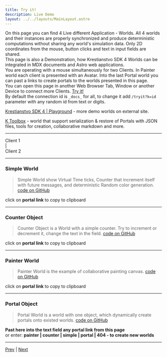 ```yaml
---
title: Try it!
description: Live Demo
layout: ../../layouts/MainLayout.astro
---
```


On this page you can find 4 Live different Application - Worlds. All 4 worlds and their instances are properly synchronized and produce deterministic computations without sharing any world's simulation data. Only 2D coordinates from the mouse, button clicks and text in input fields are shared.  
This page is also a Demonstration, how Krestianstvo SDK 4 Worlds can be integrated in MDX documents and Astro web applications.  
You are operating with a mouse simultaneously for two Clients. In Painter world each client is presented with an Avatar. Into the last Portal world you can past a links to create portals to the worlds presented in this page.  
You can open this page in another Web Browser Tab, Window or another Device to connect more Clients. <a href="#" target="_blank">Try it!</a>  
By default the connection id is `_docs_` for all, to change it add `/tryit?k=id` parameter with any random id from text or digits.  

[Krestianstvo SDK 4 | Playground](https://play.krestianstvo.org) - more demo worlds on external site.

[K Toolbox](https://play.krestianstvo.org/k) - world that support serialization & restore of Portals with JSON files, tools for creation, collaborative markdown and more. 

<hr/>
 <div class="grid grid-cols-3 justify-items-center">
    <div class="box text-3xl fw400">Client 1</div>
    <div class="box text-3xl fw400">|</div>
    <div class="box text-3xl fw400">Client 2</div>
</div>
<hr/>

### Simple World 

>Simple World show Virtual Time ticks, Counter that increment itself with future messages, and deterministic Random color generation. [code on GitHub](https://github.com/NikolaySuslov/krestianstvo-playground/blob/main/src/playground/Worlds/Simple.jsx)  

click on **portal link** to copy to clipboard

<div class="grid grid-cols-2 justify-items-center">
<div class="raw-span-1 box"><Demo nodeID="simple" seloID="1" link={true}/> </div>
<div class="raw-span-1 box"><Demo nodeID="simple" seloID="1" link={true}/> </div>
</div>

<hr/>

### Counter Object

>Counter Object is a World with a simple counter. Try to increment or decrement it, change the text in the field. [code on GitHub](https://github.com/NikolaySuslov/krestianstvo-playground/blob/main/src/playground/Objects/Counter.jsx)

click on **portal link** to copy to clipboard

<div class="grid grid-cols-2 justify-items-center">
<div class="col-span-1 box"><Demo nodeID="counter" seloID="2" link={true}/> </div>
<div class="col-span-1 box"><Demo nodeID="counter" seloID="2" link={true}/> </div>
</div>

<hr/>

### Painter World

>Painter World is the example of collaborative painting canvas. [code on GitHub](https://github.com/NikolaySuslov/krestianstvo-playground/blob/main/src/playground/Objects/PaintCanvas.jsx)

click on **portal link** to copy to clipboard

<div class="grid grid-cols-2 justify-items-center">
<div class="raw-span-1 box"><Demo nodeID="painter" seloID="3" link={true}/> </div>
<div class="raw-span-1 box"><Demo nodeID="painter" seloID="3" link={true}/> </div>
</div>

<hr/>

### Portal Object

>Portal World is a world with one object, which dynamically create portals onto existed worlds. [code on GitHub](https://github.com/NikolaySuslov/krestianstvo-playground/blob/main/src/playground/Objects/Portal.jsx)  

**Past here into the text field any portal link from this page**   
or enter: **painter | counter | simple | portal | 404 - to create new worlds**

<div class="grid grid-cols-2 justify-items-center">
<div class="raw-span-1 box"><Demo nodeID="portal" seloID="4" link={true}/> </div>
<div class="raw-span-1 box"><Demo nodeID="portal" seloID="4" link={true}/> </div>
</div>

<hr/>

[Prev](introduction) | [Next](architecture)

